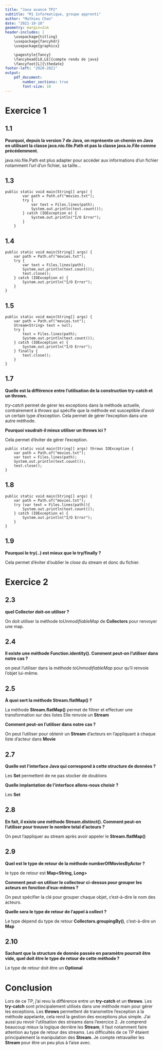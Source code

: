 ```yaml
---
title: "Java avancé TP2"
subtitle: "M1 Informatique, groupe apprenti"
author: "Mathieu Chan"
date: "2021-10-10"
geometry: margin=2cm
header-includes: |
	\usepackage{titling}
	\usepackage{fancyhdr}
	\usepackage{graphicx}

	\pagestyle{fancy}
	\fancyhead[LO,LE]{compte rendu de java}
	\fancyfoot[L]{\thedate}
footer-left: "2020-2021"
output:
    pdf_document:
        number_sections: true
		font-size: 10
---
```


\newpage

# Exercice 1

## 1.1

__Pourquoi, depuis la version 7 de Java, on représente un chemin en Java en
utilisant la classe java.nio.file.Path et pas la classe java.io.File comme
précédemment.__

java.nio.file.Path est plus adapter pour accéder aux informations d'un fichier
notamment l'url d'un fichier, sa taille...

## 1.3

```
public static void main(String[] args) {
		var path = Path.of("movies.txt");
		try {
			var text = Files.lines(path);
			System.out.println(text.count());
		} catch (IOException e) {
			System.out.println("I/O Error");
		}
	}
```

## 1.4

```
public static void main(String[] args) {
	var path = Path.of("movies.txt");
	try {
		var text = Files.lines(path);
		System.out.println(text.count());
		text.close();
	} catch (IOException e) {
		System.out.println("I/O Error");
	}
}
```

## 1.5

```
public static void main(String[] args) {
	var path = Path.of("movies.txt");
	Stream<String> text = null;
	try {
		text = Files.lines(path);
		System.out.println(text.count());
	} catch (IOException e) {
		System.out.println("I/O Error");
	} finally {
		text.close();
	}
}
```

## 1.7

__Quelle est la différence entre l'utilisation de la construction try-catch et
un throws.__

_try-catch_ permet de gérer les exceptions dans la méthode actuelle, contrairement
à _throws_ qui spécifie que la méthode est susceptible d'avoir un certain type
d'exception.
Cela permet de gérer l'exception dans une autre méthode.

__Pourquoi vaudrait-il mieux utiliser un throws ici ?__

Cela permet d'éviter de gérer l'exception.

```
public static void main(String[] args) throws IOException {
	var path = Path.of("movies.txt");
	var text = Files.lines(path);
	System.out.println(text.count());
	text.close();
}
```

## 1.8

```
public static void main(String[] args) {
	var path = Path.of("movies.txt");
	try (var text = Files.lines(path)){
		System.out.println(text.count());
	} catch (IOException e) {
		System.out.println("I/O Error");
	}
}
```

## 1.9

__Pourquoi le try(..) est mieux que le try/finally ?__

Cela permet d'éviter d'oublier le _close_ du stream et donc du fichier.

# Exercice 2

## 2.3

__quel Collector doit-on utiliser ?__

On doit utiliser la méthode _toUnmodifiableMap_ de __Collectors__ pour renvoyer
une map.

## 2.4

__Il existe une méthode Function.identity(). Comment peut-on l'utiliser dans
notre cas ?__

on peut l'utiliser dans la méthode _toUnmodifiableMap_ pour qu'il renvoie
l'objet lui-même.

## 2.5

__À quoi sert la méthode Stream.flatMap() ?__

La méthode __Stream.flatMap()__ permet de filtrer et effectuer une
transformation sur des listes Elle renvoie un __Stream__

__Comment peut-on l'utiliser dans notre cas ?__

On peut l'utiliser pour obtenir un __Stream__ d'acteurs en l'appliquant à chaque
liste d'acteur dans __Movie__

## 2.7

__Quelle est l'interface Java qui correspond à cette structure de données ?__

Les __Set__ permettent de ne pas stocker de doublons

__Quelle implantation de l'interface allons-nous choisir ?__

Les __Set__


## 2.8

__En fait, il existe une méthode Stream.distinct(). Comment peut-on l'utiliser
pour trouver le nombre total d'acteurs ?__

On peut l'appliquer au stream après avoir appeler le __Stream.flatMap()__

## 2.9

__Quel est le type de retour de la méthode numberOfMoviesByActor ?__

le type de retour est __Map<String, Long>__

__Comment peut-on utiliser le collecteur ci-dessus pour grouper les acteurs en
fonction d'eux-mêmes ?__

On peut spécifier la clé pour grouper chaque objet, c'est-à-dire le nom des
acteurs.

__Quelle sera le type de retour de l'appel à collect ?__

Le type dépend du type de retour __Collectors.groupingBy()__, c'est-à-dire un
__Map__

## 2.10

__Sachant que la structure de donnée passée en paramètre pourrait être vide,
quel doit être le type de retour de cette méthode ?__

Le type de retour doit être un __Optional__

# Conclusion

Lors de ce TP, j'ai revu la différence entre un __try-catch__ et un __throws__.
Les __try-catch__ sont principalement utilisés dans une méthode main pour gérer
les exceptions. Les __throws__ permettent de transmettre l'exception à la
méthode appelante, cela rend la gestion des exceptions plus simple.
J'ai aussi pu revoir l'utilisation des streams dans l'exercice 2.
Je comprend beaucoup mieux la logique derrière les __Stream__, il faut notamment
faire attention au type de retour des streams.
Les difficultés de ce TP étaient principalement la manipulation des __Stream__.
Je compte retravailler les __Stream__ pour être un peu plus à l'aise avec.
